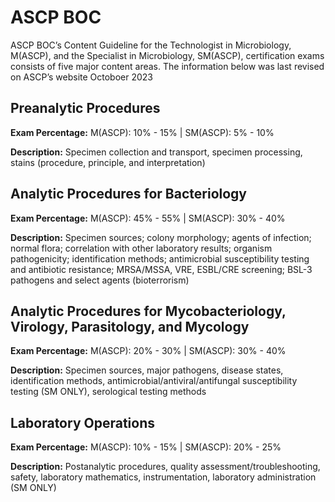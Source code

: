 # ASCP BOC {-}

ASCP BOC's Content Guideline for the Technologist in Microbiology, M(ASCP), and the Specialist in Microbiology, SM(ASCP), certification exams consists of five major content areas. The information below was last revised on ASCP's website Octoboer 2023

## **Preanalytic Procedures** {-}

**Exam Percentage:** M(ASCP): 10% - 15% | SM(ASCP): 5% - 10%

**Description:** Specimen collection and transport, specimen processing, stains (procedure, principle, and interpretation)

## **Analytic Procedures for Bacteriology** {-}

**Exam Percentage:** M(ASCP): 45% - 55% | SM(ASCP): 30% - 40%

**Description:** Specimen sources; colony morphology; agents of infection; normal flora; correlation with other laboratory results; organism pathogenicity; identification methods; antimicrobial susceptibility testing and antibiotic resistance; MRSA/MSSA, VRE, ESBL/CRE screening; BSL-3 pathogens and select agents (bioterrorism)

## **Analytic Procedures for Mycobacteriology, Virology, Parasitology, and Mycology** {-}

**Exam Percentage:** M(ASCP): 20% - 30% | SM(ASCP): 30% - 40%

**Description:** Specimen sources, major pathogens, disease states, identification methods, antimicrobial/antiviral/antifungal susceptibility testing (SM ONLY), serological testing methods

## **Laboratory Operations** {-}

**Exam Percentage:** M(ASCP): 10% - 15% | SM(ASCP): 20% - 25%

**Description:** Postanalytic procedures, quality assessment/troubleshooting, safety, laboratory mathematics, instrumentation, laboratory administration (SM ONLY)